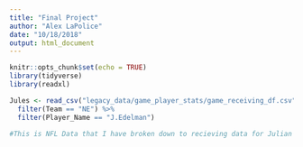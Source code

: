 ```yaml
---
title: "Final Project"
author: "Alex LaPolice"
date: "10/18/2018"
output: html_document
---
```


```r
knitr::opts_chunk$set(echo = TRUE)
library(tidyverse)
library(readxl)
```

```r
Jules <- read_csv("legacy_data/game_player_stats/game_receiving_df.csv") %>%
  filter(Team == "NE") %>%
  filter(Player_Name == "J.Edelman") 


```


```r
#This is NFL Data that I have broken down to recieving data for Julian Edelman on the New England Patriots. I would like to explore something that involves how Julian Edelman's success effects the succes of the team as a whole. 
```




